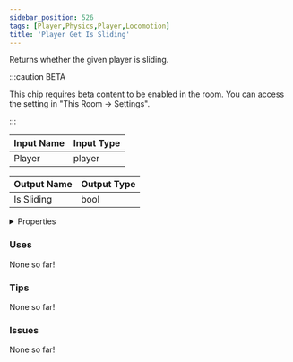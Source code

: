 ```yaml
---
sidebar_position: 526
tags: [Player,Physics,Player,Locomotion]
title: 'Player Get Is Sliding'
---
```


Returns whether the given player is sliding.

:::caution BETA

This chip requires beta content to be enabled in the room. You can access the setting in "This Room -> Settings".

:::

<IChip uuid="a6bf14e7-5f67-415e-b1c0-67adc223b01e"/>

| Input Name | Input Type |
|-----------|-----------|
| Player | player |

| Output Name | Output Type |
|-----------|-----------|
| Is Sliding | bool |


<details>
  <summary>Properties</summary>
  <div>
    <div>
    <table>
      <thead>
        <tr>
          <th>Is beta required?</th>
          <th>Yes</th>
        </tr>
        <tr>
          <th>Is this chip a trolling risk?</th>
          <th>No</th>
        </tr>
        <tr>
          <th>Is this chip a role assignment risk?</th>
          <th>No</th>
        </tr>
        <tr>
          <th>Chip UUID</th>
          <th>a6bf14e7-5f67-415e-b1c0-67adc223b01e</th>
        </tr>
        <tr>
          <th>Room availability</th>
          <th>Available everywhere</th>
        </tr>
      </thead>
    </table>
    </div>
  </div>
</details>

### Uses

None so far!

### Tips

None so far!

### Issues

None so far!